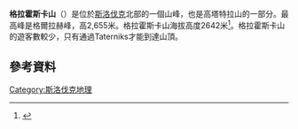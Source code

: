 '''格拉霍斯卡山'''（{{lang-sk|Gerlachovská veža}}）是位於[[斯洛伐克|斯洛伐克]]北部的一個山峰，也是高塔特拉山的一部分。最高峰是格爾拉赫峰，高2,655米。格拉霍斯卡山海拔高度2642米<ref>{{cite web|url=http://kamilfilipowski.blog.pl/o-tatrach/najwyzsze-szczyty-tatr/|title=Najwyższe szczyty Tatr|publisher=Kamilfilipowski.blog.pl|accessdate=22 November 2014|archive-url=https://web.archive.org/web/20150710145857/http://kamilfilipowski.blog.pl/o-tatrach/najwyzsze-szczyty-tatr/|archive-date=2015-07-10|dead-url=yes}}</ref>。格拉霍斯卡山的遊客數較少，只有通過Taterniks才能到達山頂。
==參考資料==
{{Reflist}}
[[Category:斯洛伐克地理|Category:斯洛伐克地理]]